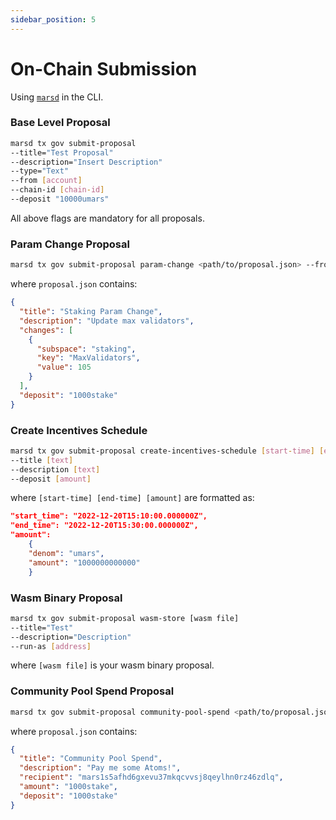```yaml
---
sidebar_position: 5
---
```


# On-Chain Submission

Using [`marsd`](../develop/mars-cli/marsd)  in the CLI.

### Base Level Proposal

```bash
marsd tx gov submit-proposal 
--title="Test Proposal" 
--description="Insert Description" 
--type="Text" 
--from [account] 
--chain-id [chain-id] 
--deposit "10000umars"
```

All above flags are mandatory for all proposals.

### Param Change Proposal

```bash
marsd tx gov submit-proposal param-change <path/to/proposal.json> --from=<account>
```

where `proposal.json` contains: 

```json 
{
  "title": "Staking Param Change",
  "description": "Update max validators",
  "changes": [
    {
      "subspace": "staking",
      "key": "MaxValidators",
      "value": 105
    }
  ],
  "deposit": "1000stake"
}
```

### Create Incentives Schedule

```bash
marsd tx gov submit-proposal create-incentives-schedule [start-time] [end-time] [amount] 
--title [text] 
--description [text] 
--deposit [amount]
```

where `[start-time] [end-time] [amount]` are formatted as: 

```json
"start_time": "2022-12-20T15:10:00.000000Z",
"end_time": "2022-12-20T15:30:00.000000Z",
"amount":
    {
    "denom": "umars",
    "amount": "1000000000000"
    }
```

### Wasm Binary Proposal 

```bash
marsd tx gov submit-proposal wasm-store [wasm file] 
--title="Test" 
--description="Description"  
--run-as [address]
```

where `[wasm file]` is your wasm binary proposal.

### Community Pool Spend Proposal

```bash
marsd tx gov submit-proposal community-pool-spend <path/to/proposal.json> --from=<key_or_address>
```

where `proposal.json` contains: 

```json
{
  "title": "Community Pool Spend",
  "description": "Pay me some Atoms!",
  "recipient": "mars1s5afhd6gxevu37mkqcvvsj8qeylhn0rz46zdlq",
  "amount": "1000stake",
  "deposit": "1000stake"
}
```